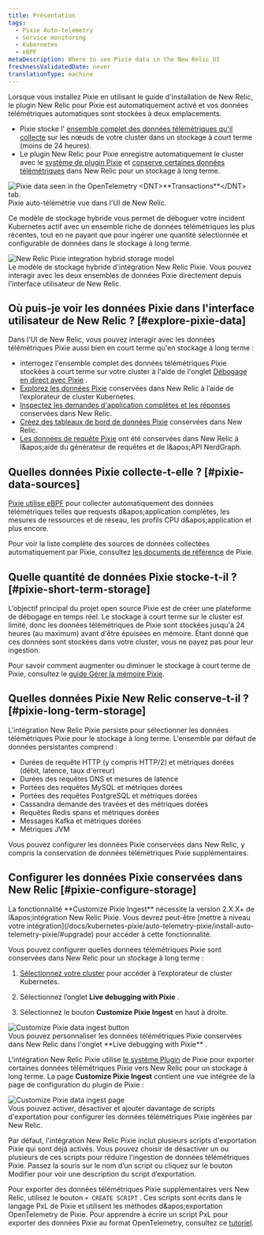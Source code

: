 ```yaml
---
title: Présentation
tags:
  - Pixie Auto-telemetry
  - Service monitoring
  - Kubernetes
  - eBPF
metaDescription: Where to see Pixie data in the New Relic UI
freshnessValidatedDate: never
translationType: machine
---
```


Lorsque vous installez Pixie en utilisant le guide d'installation de New Relic, le plugin New Relic pour Pixie est automatiquement activé et vos données télémétriques automatiques sont stockées à deux emplacements.

* Pixie stocke l' [ensemble complet des données télémétriques qu'il collecte](#pixie-data-sources) sur les nœuds de votre cluster dans un stockage à court terme (moins de 24 heures).
* Le plugin New Relic pour Pixie enregistre automatiquement le cluster avec le [système de plugin Pixie](https://docs.px.dev/reference/plugins/plugin-system/) et [conserve certaines données télémétriques](#pixie-long-term-storage) dans New Relic pour un stockage à long terme.

<img title="The UI of New Relic pulls data from data seen in the OpenTelemetry <DNT>**Transactions**</DNT> tab. " alt="Pixie data seen in the OpenTelemetry <DNT>**Transactions**</DNT> tab. " src="/images/pixie_screenshot-full_services-otel-transactions.webp" />

<figcaption>
  Pixie auto-télémétrie vue dans l'UI de New Relic.
</figcaption>

Ce modèle de stockage hybride vous permet de déboguer votre incident Kubernetes actif avec un ensemble riche de données télémétriques les plus récentes, tout en ne payant que pour ingérer une quantité sélectionnée et configurable de données dans le stockage à long terme.

<img title="The New Relic Pixie integration hybrid storage model" alt="New Relic Pixie integration hybrid storage model" src="/images/pixie_diagram_integration-hybrid-storage.webp" />

<figcaption>
  Le modèle de stockage hybride d'intégration New Relic Pixie. Vous pouvez interagir avec les deux ensembles de données Pixie directement depuis l'interface utilisateur de New Relic.
</figcaption>

## Où puis-je voir les données Pixie dans l'interface utilisateur de New Relic ? [#explore-pixie-data]

Dans l'UI de New Relic, vous pouvez interagir avec les données télémétriques Pixie aussi bien en court terme qu'en stockage à long terme :

* interrogez l'ensemble complet des données télémétriques Pixie stockées à court terme sur votre cluster à l'aide de l'onglet [Débogage en direct avec Pixie](/docs/kubernetes-pixie/auto-telemetry-pixie/understand-use-data/live-debugging-with-pixie) .
* [Explorez les données Pixie](/docs/kubernetes-pixie/auto-telemetry-pixie/understand-use-data/explore-pixie-data) conservées dans New Relic à l’aide de l’explorateur de cluster Kubernetes.
* [Inspectez les demandes d'application complètes et les réponses](/docs/kubernetes-pixie/auto-telemetry-pixie/understand-use-data/pixie-entities) conservées dans New Relic.
* [Créez des tableaux de bord de données Pixie](/docs/kubernetes-pixie/auto-telemetry-pixie/understand-use-data/dashboard-pixie-data) conservées dans New Relic.
* [Les données de requête Pixie](/docs/kubernetes-pixie/auto-telemetry-pixie/understand-use-data/query-pixie-data) ont été conservées dans New Relic à l&amp;apos;aide du générateur de requêtes et de l&amp;apos;API NerdGraph.

## Quelles données Pixie collecte-t-elle ? [#pixie-data-sources]

[Pixie utilise eBPF](https://docs.px.dev/about-pixie/pixie-ebpf/) pour collecter automatiquement des données télémétriques telles que requests d&amp;apos;application complètes, les mesures de ressources et de réseau, les profils CPU d&amp;apos;application et plus encore.

Pour voir la liste complète des sources de données collectées automatiquement par Pixie, consultez [les documents de référence](https://docs.px.dev/about-pixie/data-sources/) de Pixie.

## Quelle quantité de données Pixie stocke-t-il ? [#pixie-short-term-storage]

L’objectif principal du projet open source Pixie est de créer une plateforme de débogage en temps réel. Le stockage à court terme sur le cluster est limité, donc les données télémétriques de Pixie sont stockées jusqu'à 24 heures (au maximum) avant d'être épuisées en mémoire. Étant donné que ces données sont stockées dans votre cluster, vous ne payez pas pour leur ingestion.

Pour savoir comment augmenter ou diminuer le stockage à court terme de Pixie, consultez le [guide Gérer la mémoire Pixie](/docs/kubernetes-pixie/auto-telemetry-pixie/advanced-configuration/manage-pixie-memory/).

## Quelles données Pixie New Relic conserve-t-il ? [#pixie-long-term-storage]

L'intégration New Relic Pixie persiste pour sélectionner les données télémétriques Pixie pour le stockage à long terme. L'ensemble par défaut de données persistantes comprend :

* Durées de requête HTTP (y compris HTTP/2) et métriques dorées (débit, latence, taux d'erreur)
* Durées des requêtes DNS et mesures de latence
* Portées des requêtes MySQL et métriques dorées
* Portées des requêtes PostgreSQL et métriques dorées
* Cassandra demande des travées et des métriques dorées
* Requêtes Redis spans et métriques dorées
* Messages Kafka et métriques dorées
* Métriques JVM

Vous pouvez configurer les données Pixie conservées dans New Relic, y compris la conservation de données télémétriques Pixie supplémentaires.

## Configurer les données Pixie conservées dans New Relic [#pixie-configure-storage]

<Callout variant="important">
  La fonctionnalité <DNT>**Customize Pixie Ingest**</DNT> nécessite la version 2.X.X+ de l&amp;apos;intégration New Relic Pixie. Vous devrez peut-être [mettre à niveau votre intégration](/docs/kubernetes-pixie/auto-telemetry-pixie/install-auto-telemetry-pixie/#upgrade) pour accéder à cette fonctionnalité.
</Callout>

Vous pouvez configurer quelles données télémétriques Pixie sont conservées dans New Relic pour un stockage à long terme :

1. [Sélectionnez votre cluster](https://one.newrelic.com/kubernetes-cluster-explorer) pour accéder à l’explorateur de cluster Kubernetes.

2. Sélectionnez l’onglet <DNT>**Live debugging with Pixie**</DNT> .

3. Sélectionnez le bouton <DNT>**Customize Pixie Ingest**</DNT> en haut à droite.

<img title="Customize Pixie data ingest button" alt="Customize Pixie data ingest button" src="/images/pixie_screenshot-crop_customize-ingest-button.webp" />

<figcaption>
  Vous pouvez personnaliser les données télémétriques Pixie conservées dans New Relic dans l'onglet <DNT>**Live debugging with Pixie**</DNT> .
</figcaption>

L'intégration New Relic Pixie utilise [le système Plugin](https://docs.px.dev/reference/plugins/plugin-system/) de Pixie pour exporter certaines données télémétriques Pixie vers New Relic pour un stockage à long terme. La page <DNT>**Customize Pixie Ingest**</DNT> contient une vue intégrée de la page de configuration du plugin de Pixie :

<img title="Customize Pixie data ingest page" alt="Customize Pixie data ingest page" src="/images/pixie_screenshot-full_customize-ingest.webp" />

<figcaption>
  Vous pouvez activer, désactiver et ajouter davantage de scripts d'exportation pour configurer les données télémétriques Pixie ingérées par New Relic.
</figcaption>

Par défaut, l'intégration New Relic Pixie inclut plusieurs scripts d'exportation Pixie qui sont déjà activés. Vous pouvez choisir de désactiver un ou plusieurs de ces scripts pour réduire l'ingestion de données télémétriques Pixie. Passez la souris sur le nom d’un script ou cliquez sur le bouton Modifier pour voir une description du script d’exportation.

Pour exporter des données télémétriques Pixie supplémentaires vers New Relic, utilisez le bouton `+ CREATE SCRIPT` . Ces scripts sont écrits dans le langage PxL de Pixie et utilisent les méthodes d&amp;apos;exportation OpenTelemetry de Pixie. Pour apprendre à écrire un script PxL pour exporter des données Pixie au format OpenTelemetry, consultez ce [tutoriel](https://docs.px.dev/tutorials/integrations/otel/).